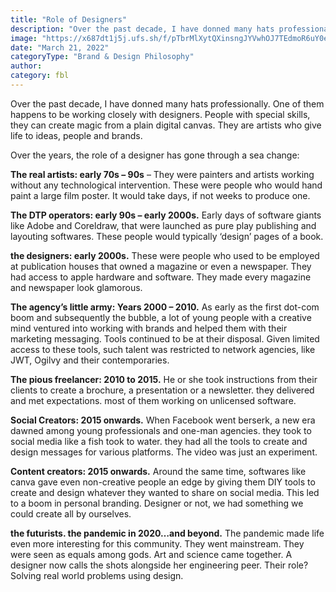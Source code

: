 ```yaml
---
title: "Role of Designers"
description: "Over the past decade, I have donned many hats professionally."
image: "https://x687dt1j5j.ufs.sh/f/pTbrMlXytQXinsngJYVwhOJ7TEdmoR6uY0eA3fScrGMWDl94"
date: "March 21, 2022"
categoryType: "Brand & Design Philosophy"
author:
category: fbl
---
```


Over the past decade, I have donned many hats professionally. One of them happens to be working closely with designers. People with special skills, they can create magic from a plain digital canvas. They are artists who give life to ideas, people and brands.

Over the years, the role of a designer has gone through a sea change:

**The real artists: early 70s – 90s** – They were painters and artists working without any technological intervention. These were people who would hand paint a large film poster. It would take days, if not weeks to produce one.

**The DTP operators: early 90s – early 2000s.** Early days of software giants like Adobe and Coreldraw, that were launched as pure play publishing and layouting softwares. These people would typically ‘design’ pages of a book.

**the designers: early 2000s.** These were people who used to be employed at publication houses that owned a magazine or even a newspaper. They had access to apple hardware and software. They made every magazine and newspaper look glamorous.

**The agency’s little army: Years 2000 – 2010.** As early as the first dot-com boom and subsequently the bubble, a lot of young people with a creative mind ventured into working with brands and helped them with their marketing messaging. Tools continued to be at their disposal. Given limited access to these tools, such talent was restricted to network agencies, like JWT, Ogilvy and their contemporaries.

**The pious freelancer: 2010 to 2015.** He or she took instructions from their clients to create a brochure, a presentation or a newsletter. they delivered and met expectations. most of them working on unlicensed software.

**Social Creators: 2015 onwards.** When Facebook went berserk, a new era dawned among young professionals and one-man agencies. they took to social media like a fish took to water. they had all the tools to create and design messages for various platforms. The video was just an experiment.

**Content creators: 2015 onwards.** Around the same time, softwares like canva gave even non-creative people an edge by giving them DIY tools to create and design whatever they wanted to share on social media. This led to a boom in personal branding. Designer or not, we had something we could create all by ourselves.

**the futurists. the pandemic in 2020…and beyond.** The pandemic made life even more interesting for this community. They went mainstream. They were seen as equals among gods. Art and science came together. A designer now calls the shots alongside her engineering peer. Their role? Solving real world problems using design.
